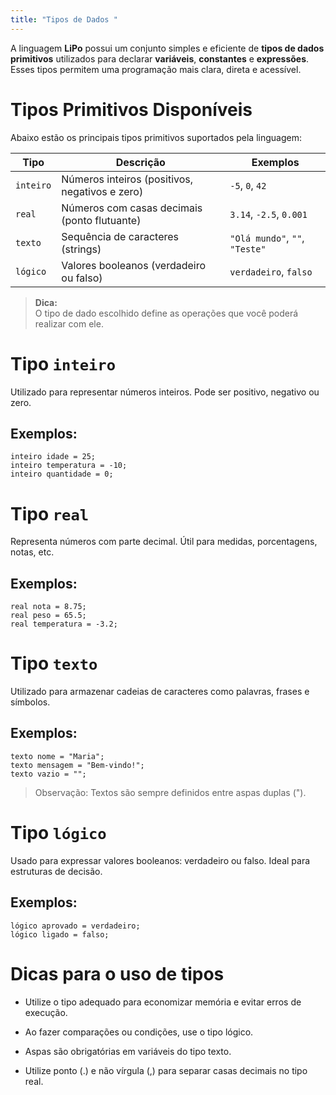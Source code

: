 ```yaml
---
title: "Tipos de Dados "
---
```



A linguagem **LiPo** possui um conjunto simples e eficiente de **tipos de dados primitivos** utilizados para declarar **variáveis**, **constantes** e **expressões**.  
Esses tipos permitem uma programação mais clara, direta e acessível.


#  Tipos Primitivos Disponíveis

Abaixo estão os principais tipos primitivos suportados pela linguagem:

| Tipo     | Descrição                                              | Exemplos                        |
|----------|--------------------------------------------------------|---------------------------------|
| `inteiro`| Números inteiros (positivos, negativos e zero)         | `-5`, `0`, `42`                 |
| `real`   | Números com casas decimais (ponto flutuante)           | `3.14`, `-2.5`, `0.001`         |
| `texto`  | Sequência de caracteres (strings)                      | `"Olá mundo"`, `""`, `"Teste"` |
| `lógico` | Valores booleanos (verdadeiro ou falso)                | `verdadeiro`, `falso`          |

> **Dica:**  
> O tipo de dado escolhido define as 
> operações que você poderá realizar com ele.



#  Tipo `inteiro`

Utilizado para representar números inteiros. Pode ser positivo, negativo ou zero.

## Exemplos:

```lipo
inteiro idade = 25;
inteiro temperatura = -10;
inteiro quantidade = 0;
```


# Tipo `real` 

Representa números com parte decimal. Útil para medidas, porcentagens, notas, etc.

## Exemplos:

```lipo
real nota = 8.75;
real peso = 65.5;
real temperatura = -3.2;
```


# Tipo `texto`

Utilizado para armazenar cadeias de caracteres como palavras, frases e símbolos.

## Exemplos:

```lipo
texto nome = "Maria";
texto mensagem = "Bem-vindo!";
texto vazio = "";
```

> Observação:
Textos são sempre definidos entre aspas duplas (").


# Tipo `lógico`

Usado para expressar valores booleanos: verdadeiro ou falso. Ideal para estruturas de decisão.

## Exemplos:

```lipo
lógico aprovado = verdadeiro;
lógico ligado = falso;
```


# Dicas para o uso de tipos


* Utilize o tipo adequado para economizar memória e evitar erros de execução.

* Ao fazer comparações ou condições, use o tipo lógico.

* Aspas são obrigatórias em variáveis do tipo texto.

* Utilize ponto (.) e não vírgula (,) para separar casas decimais no tipo real.

 





